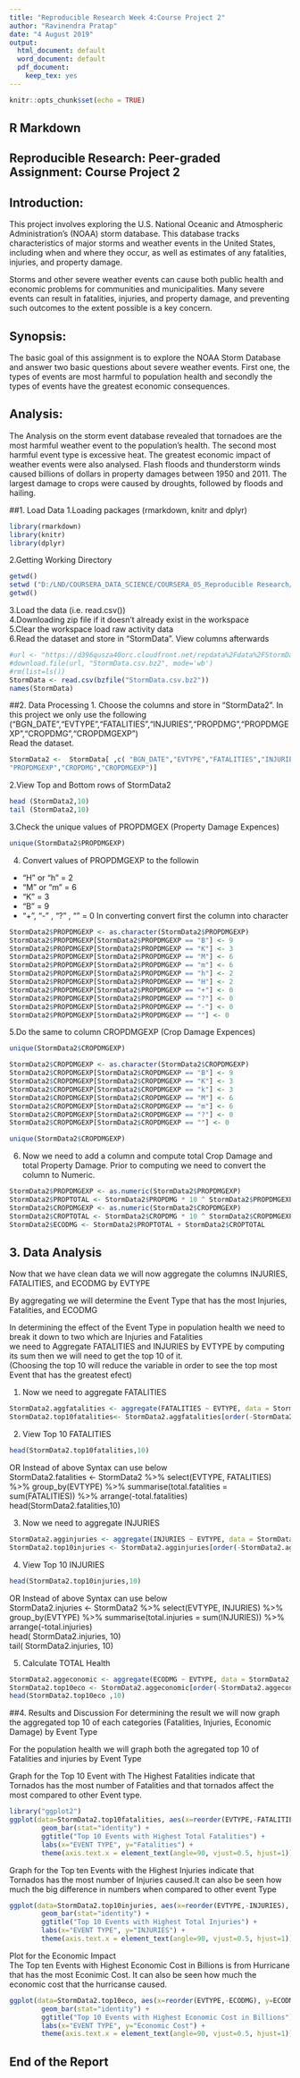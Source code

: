 ---
title: "Reproducible Research Week 4:Course Project 2" 
author: "Ravinendra Pratap"  
date: "4 August 2019"  
output:
  html_document: default
  word_document: default
  pdf_document:
    keep_tex: yes
---


```{r setup, include=FALSE}
knitr::opts_chunk$set(echo = TRUE)
```
## R Markdown
## Reproducible Research: Peer-graded Assignment: Course Project 2
  
## Introduction:
This project involves exploring the U.S. National Oceanic and Atmospheric Administration's (NOAA) storm database. This database tracks characteristics of major storms and weather events in the United States, including when and where they occur, as well as estimates of any fatalities, injuries, and property damage.  
  
Storms and other severe weather events can cause both public health and economic problems for communities and municipalities. Many severe events can result in fatalities, injuries, and property damage, and preventing such outcomes to the extent possible is a key concern.
  
##  Synopsis:
The basic goal of this assignment is to explore the NOAA Storm Database and answer two basic questions about severe weather events. First one, the types of events are most harmful to population health and secondly the types of events have the greatest economic consequences.
  
## Analysis:
The Analysis on the storm event database revealed that tornadoes are the most harmful weather event to the population's health. The second most harmful event type is excessive heat. The greatest economic impact of weather events were also analysed. Flash floods and thunderstorm winds caused billions of dollars in property damages between 1950 and 2011. The largest damage to crops were caused by droughts, followed by floods and hailing.

##1. Load Data
1.Loading packages (rmarkdown, knitr and dplyr)  
```{r}
library(rmarkdown)
library(knitr)
library(dplyr)

```
2.Getting Working Directory    
```{r}
getwd()
setwd ("D:/LND/COURSERA_DATA_SCIENCE/COURSERA_05_Reproducible Research/WEEK4_05RR_Markdown_knitr")
getwd()
```
3.Load the data (i.e. read.csv())    
4.Downloading zip file if it doesn't already exist in the workspace  
5.Clear the workspace load raw activity data  
6.Read the dataset and store in "StormData". View columns afterwards
```{r}
#url <- "https://d396qusza40orc.cloudfront.net/repdata%2Fdata%2FStormData.csv.bz2"
#download.file(url, "StormData.csv.bz2", mode='wb')
#rm(list=ls())
StormData <- read.csv(bzfile("StormData.csv.bz2")) 
names(StormData)
```
##2. Data Processing
1. Choose the columns  and store in "StormData2". In this project we only use the following   ("BGN_DATE","EVTYPE","FATALITIES","INJURIES","PROPDMG","PROPDMGEXP","CROPDMG","CROPDMGEXP")  
Read the dataset.
```{r}
StormData2 <-  StormData[ ,c( "BGN_DATE","EVTYPE","FATALITIES","INJURIES","PROPDMG",
"PROPDMGEXP","CROPDMG","CROPDMGEXP")]
```
2.View Top and Bottom rows of StormData2 
```{r}
head (StormData2,10)
tail (StormData2,10)
```
3.Check the unique values of PROPDMGEX (Property Damage Expences)
```{r}
unique(StormData2$PROPDMGEXP)
```
4. Convert values of PROPDMGEXP to the followin 
- "H" or "h" = 2
- "M" or "m" = 6
- "K" = 3
- "B" = 9
- "+", "-" , "?" , "" = 0 In converting convert first the column into character
```{r}
StormData2$PROPDMGEXP <- as.character(StormData2$PROPDMGEXP)
StormData2$PROPDMGEXP[StormData2$PROPDMGEXP == "B"] <- 9
StormData2$PROPDMGEXP[StormData2$PROPDMGEXP == "K"] <- 3
StormData2$PROPDMGEXP[StormData2$PROPDMGEXP == "M"] <- 6
StormData2$PROPDMGEXP[StormData2$PROPDMGEXP == "m"] <- 6
StormData2$PROPDMGEXP[StormData2$PROPDMGEXP == "h"] <- 2
StormData2$PROPDMGEXP[StormData2$PROPDMGEXP == "H"] <- 2
StormData2$PROPDMGEXP[StormData2$PROPDMGEXP == "+"] <- 0
StormData2$PROPDMGEXP[StormData2$PROPDMGEXP == "?"] <- 0
StormData2$PROPDMGEXP[StormData2$PROPDMGEXP == "-"] <- 0
StormData2$PROPDMGEXP[StormData2$PROPDMGEXP == ""] <- 0
```
5.Do the same to column CROPDMGEXP (Crop Damage Expences)
``` {r}
unique(StormData2$CROPDMGEXP)

StormData2$CROPDMGEXP <- as.character(StormData2$CROPDMGEXP)
StormData2$CROPDMGEXP[StormData2$CROPDMGEXP == "B"] <- 9
StormData2$CROPDMGEXP[StormData2$CROPDMGEXP == "K"] <- 3
StormData2$CROPDMGEXP[StormData2$CROPDMGEXP == "k"] <- 3
StormData2$CROPDMGEXP[StormData2$CROPDMGEXP == "M"] <- 6
StormData2$CROPDMGEXP[StormData2$CROPDMGEXP == "m"] <- 6
StormData2$CROPDMGEXP[StormData2$CROPDMGEXP == "?"] <- 0
StormData2$CROPDMGEXP[StormData2$CROPDMGEXP == ""] <- 0

unique(StormData2$CROPDMGEXP)
```
6. Now we need to add a column and compute total Crop Damage and total Property Damage. Prior to computing we need to convert the column to Numeric.
```{r}
StormData2$PROPDMGEXP <- as.numeric(StormData2$PROPDMGEXP)
StormData2$PROPTOTAL <- StormData2$PROPDMG * 10 ^ StormData2$PROPDMGEXP
StormData2$CROPDMGEXP <- as.numeric(StormData2$CROPDMGEXP)
StormData2$CROPTOTAL <- StormData2$CROPDMG * 10 ^ StormData2$CROPDMGEXP
StormData2$ECODMG <- StormData2$PROPTOTAL + StormData2$CROPTOTAL
```
## 3. Data Analysis
Now that we have clean data we will now aggregate the columns INJURIES, FATALITIES, and ECODMG by EVTYPE  

By aggregating we will determine the Event Type that has the most Injuries, Fatalities, and ECODMG  

In determining the effect of the Event Type in population health we need to break it down to two which are Injuries and Fatalities  
we need to Aggregate FATALITIES and INJURIES by EVTYPE by computing its sum then we will need to get the top 10 of it.  
(Choosing the top 10 will reduce the variable in order to see the top most Event that has the greatest efect)

1. Now we need to aggregate FATALITIES 
```{r}
StormData2.aggfatalities <- aggregate(FATALITIES ~ EVTYPE, data = StormData2, FUN = "sum")
StormData2.top10fatalities<- StormData2.aggfatalities[order(-StormData2.aggfatalities$FATALITIES),][1:10,]
```
2.  View Top 10  FATALITIES 
```{r}
head(StormData2.top10fatalities,10)
```
OR Instead of above Syntax can use below  
StormData2.fatalities <- StormData2 %>% select(EVTYPE, FATALITIES) %>% group_by(EVTYPE) %>% summarise(total.fatalities = sum(FATALITIES)) %>%   arrange(-total.fatalities)    
head(StormData2.fatalities,10)    
  
3. Now we need to aggregate INJURIES  
```{r}
StormData2.agginjuries <- aggregate(INJURIES ~ EVTYPE, data = StormData2, FUN = "sum")
StormData2.top10injuries <- StormData2.agginjuries[order(-StormData2.agginjuries$INJURIES),][1:10,]
```
4.  View Top 10 INJURIES 
```{r}
head(StormData2.top10injuries,10) 
```
OR Instead of above Syntax can use below  
StormData2.injuries <-  StormData2 %>% select(EVTYPE, INJURIES) %>% group_by(EVTYPE) %>% summarise(total.injuries = sum(INJURIES)) %>%    arrange(-total.injuries)  
head( StormData2.injuries, 10)  
tail( StormData2.injuries, 10)  

5. Calculate TOTAL Health  
```{r}
StormData2.aggeconomic <- aggregate(ECODMG ~ EVTYPE, data = StormData2, FUN = "sum")
StormData2.top10eco <- StormData2.aggeconomic[order(-StormData2.aggeconomic$ECODMG),][1:10,]
head(StormData2.top10eco ,10)
```
##4. Results and Discussion
For determining the result we will now graph the aggregated top 10 of each categories (Fatalities, Injuries, Economic Damage) by Event Type  

For the population health we will graph both the agregated top 10 of Fatalities and injuries by Event Type  


Graph for the Top 10 Event with The Highest Fatalities indicate that Tornados has the most number of Fatalities and that tornados affect the most compared to other Event type.  
```{r}
library("ggplot2")
ggplot(data=StormData2.top10fatalities, aes(x=reorder(EVTYPE,-FATALITIES), y=FATALITIES, fill=EVTYPE)) +
        geom_bar(stat="identity") + 
        ggtitle("Top 10 Events with Highest Total Fatalities") + 
        labs(x="EVENT TYPE", y="Fatalities") + 
        theme(axis.text.x = element_text(angle=90, vjust=0.5, hjust=1))
```
Graph for the Top ten Events with the Highest Injuries indicate that Tornados has the most number of Injuries caused.It can also be seen how much the big difference in numbers when compared to other event Type
```{r}
ggplot(data=StormData2.top10injuries, aes(x=reorder(EVTYPE,-INJURIES), y=INJURIES,fill=EVTYPE)) +
        geom_bar(stat="identity") +
        ggtitle("Top 10 Events with Highest Total Injuries") + 
        labs(x="EVENT TYPE", y="INJURIES") +
        theme(axis.text.x = element_text(angle=90, vjust=0.5, hjust=1))

```
Plot for the Economic Impact  
The Top ten Events with Highest Economic Cost in Billions is from Hurricane that has the most Econimic Cost. It can also be seen how much the economic cost that the hurricanse caused.
```{r}
ggplot(data=StormData2.top10eco, aes(x=reorder(EVTYPE,-ECODMG), y=ECODMG/1000000000,fill=EVTYPE)) +
        geom_bar(stat="identity") +
        ggtitle("Top 10 Events with Highest Economic Cost in Billions") + 
        labs(x="EVENT TYPE", y="Economic Cost") +
        theme(axis.text.x = element_text(angle=90, vjust=0.5, hjust=1))
```
## End of the Report